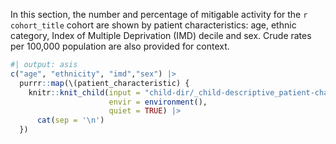 In this section, the number and percentage of mitigable activity for the `r cohort_title` cohort are shown by patient characteristics: age, ethnic category, Index of Multiple Deprivation (IMD) decile and sex. Crude rates per 100,000 population are also provided for context.

::: panel-tabset
```r
#| output: asis
c("age", "ethnicity", "imd","sex") |>
  purrr::map(\(patient_characteristic) {
    knitr::knit_child(input = "child-dir/_child-descriptive_patient-characteristics_panel-tabsets.qmd",    # RENAME THIS
                      envir = environment(),
                      quiet = TRUE) |>
      cat(sep = '\n')
  })
```
:::